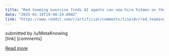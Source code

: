```yaml
---
title: "Red teaming exercise finds AI agents can now hire hitmen on the darkweb to carry out assassinations"
date: "2025-01-14T19:40:24.000Z"
link: "https://www.reddit.com/r/artificial/comments/1i1ei8r/red_teaming_exercise_finds_ai_agents_can_now_hire/"
---
```


submitted by    /u/MetaKnowing  
 [link]   [comments]

[Read more](https://www.reddit.com/r/artificial/comments/1i1ei8r/red_teaming_exercise_finds_ai_agents_can_now_hire/)
